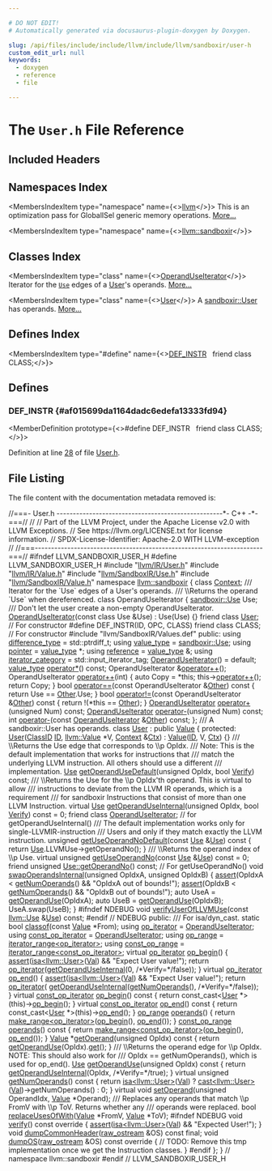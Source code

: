 ```yaml
---

# DO NOT EDIT!
# Automatically generated via docusaurus-plugin-doxygen by Doxygen.

slug: /api/files/include/include/llvm/include/llvm/sandboxir/user-h
custom_edit_url: null
keywords:
  - doxygen
  - reference
  - file

---
```





# The `User.h` File Reference

<DoxygenPage pluginConfig={pluginConfig}>



## Included Headers

<IncludesList>
<IncludesListItem
  filePath="llvm/IR/User.h"
  permalink="/docs/api/files/include/include/llvm/include/llvm/ir/user-h"
  isLocal="true" />
<IncludesListItem
  filePath="llvm/IR/Value.h"
  permalink="/docs/api/files/include/include/llvm/include/llvm/ir/value-h"
  isLocal="true" />
<IncludesListItem
  filePath="llvm/SandboxIR/Use.h"
  permalink="/docs/api/files/include/include/llvm/include/llvm/sandboxir/use-h"
  isLocal="true" />
<IncludesListItem
  filePath="llvm/SandboxIR/Value.h"
  permalink="/docs/api/files/include/include/llvm/include/llvm/sandboxir/value-h"
  isLocal="true" />
<IncludesListItem
  filePath="llvm/SandboxIR/Values.def"
  permalink=""
  isLocal="true" />
</IncludesList>

## Namespaces Index

<MembersIndex>

<MembersIndexItem
  type="namespace"
  name={<><a href="/docs/api/namespaces/llvm">llvm</a></>}>
This is an optimization pass for GlobalISel generic memory operations. <a href="/docs/api/namespaces/llvm/#details">More...</a>
</MembersIndexItem>

<MembersIndexItem
  type="namespace"
  name={<><a href="/docs/api/namespaces/llvm/sandboxir">llvm::sandboxir</a></>}>
</MembersIndexItem>

</MembersIndex>

## Classes Index

<MembersIndex>

<MembersIndexItem
  type="class"
  name={<><a href="/docs/api/classes/llvm/sandboxir/operanduseiterator">OperandUseIterator</a></>}>
Iterator for the <code><a href="/docs/api/classes/llvm/sandboxir/use">Use</a></code> edges of a <a href="/docs/api/classes/llvm/sandboxir/user">User</a>&#39;s operands. <a href="/docs/api/classes/llvm/sandboxir/operanduseiterator/#details">More...</a>
</MembersIndexItem>

<MembersIndexItem
  type="class"
  name={<><a href="/docs/api/classes/llvm/sandboxir/user">User</a></>}>
A <a href="/docs/api/classes/llvm/sandboxir/user">sandboxir::User</a> has operands. <a href="/docs/api/classes/llvm/sandboxir/user/#details">More...</a>
</MembersIndexItem>

</MembersIndex>

## Defines Index

<MembersIndex>

<MembersIndexItem
  type="#define"
  name={<><a href="#af015699da1164dadc6edefa13333fd94">DEF&#95;INSTR</a>&nbsp;&nbsp;&nbsp;friend class CLASS;</>}>
</MembersIndexItem>

</MembersIndex>


<SectionDefinition>

## Defines

### DEF&#95;INSTR {#af015699da1164dadc6edefa13333fd94}

<MemberDefinition
  prototype={<>#define DEF&#95;INSTR&nbsp;&nbsp;&nbsp;friend class CLASS;</>}>

Definition at line <a href="#l00028">28</a> of file <a href="/docs/api/files/include/include/llvm/include/llvm/sandboxir/user-h">User.h</a>.
</MemberDefinition>

</SectionDefinition>

## File Listing

The file content with the documentation metadata removed is:

<ProgramListing>

<Link id="l00001" /><CodeLine lineNumber="1"><Highlight kind="comment">//===- User.h ---------------------------------------------------&#42;- C++ -&#42;-===//</Highlight><Highlight kind="normal"></Highlight></CodeLine>
<Link id="l00002" /><CodeLine lineNumber="2"><Highlight kind="normal"></Highlight><Highlight kind="comment">//</Highlight><Highlight kind="normal"></Highlight></CodeLine>
<Link id="l00003" /><CodeLine lineNumber="3"><Highlight kind="normal"></Highlight><Highlight kind="comment">// Part of the LLVM Project, under the Apache License v2.0 with LLVM Exceptions.</Highlight><Highlight kind="normal"></Highlight></CodeLine>
<Link id="l00004" /><CodeLine lineNumber="4"><Highlight kind="normal"></Highlight><Highlight kind="comment">// See https://llvm.org/LICENSE.txt for license information.</Highlight><Highlight kind="normal"></Highlight></CodeLine>
<Link id="l00005" /><CodeLine lineNumber="5"><Highlight kind="normal"></Highlight><Highlight kind="comment">// SPDX-License-Identifier: Apache-2.0 WITH LLVM-exception</Highlight><Highlight kind="normal"></Highlight></CodeLine>
<Link id="l00006" /><CodeLine lineNumber="6"><Highlight kind="normal"></Highlight><Highlight kind="comment">//</Highlight><Highlight kind="normal"></Highlight></CodeLine>
<Link id="l00007" /><CodeLine lineNumber="7"><Highlight kind="normal"></Highlight><Highlight kind="comment">//===----------------------------------------------------------------------===//</Highlight><Highlight kind="normal"></Highlight></CodeLine>
<Link id="l00008" /><CodeLine lineNumber="8"><Highlight kind="normal"></Highlight></CodeLine>
<Link id="l00009" /><CodeLine lineNumber="9"><Highlight kind="normal"></Highlight><Highlight kind="preprocessor">#ifndef LLVM&#95;SANDBOXIR&#95;USER&#95;H</Highlight><Highlight kind="normal"></Highlight></CodeLine>
<Link id="l00010" /><CodeLine lineNumber="10"><Highlight kind="normal"></Highlight><Highlight kind="preprocessor">#define LLVM&#95;SANDBOXIR&#95;USER&#95;H</Highlight><Highlight kind="normal"></Highlight></CodeLine>
<Link id="l00011" /><CodeLine lineNumber="11"><Highlight kind="normal"></Highlight></CodeLine>
<Link id="l00012" /><CodeLine lineNumber="12"><Highlight kind="normal"></Highlight><Highlight kind="preprocessor">#include &quot;<a href="/docs/api/files/include/include/llvm/include/llvm/ir/user-h">llvm/IR/User.h</a>&quot;</Highlight><Highlight kind="normal"></Highlight></CodeLine>
<Link id="l00013" /><CodeLine lineNumber="13"><Highlight kind="normal"></Highlight><Highlight kind="preprocessor">#include &quot;<a href="/docs/api/files/include/include/llvm/include/llvm/ir/value-h">llvm/IR/Value.h</a>&quot;</Highlight><Highlight kind="normal"></Highlight></CodeLine>
<Link id="l00014" /><CodeLine lineNumber="14"><Highlight kind="normal"></Highlight><Highlight kind="preprocessor">#include &quot;<a href="/docs/api/files/include/include/llvm/include/llvm/sandboxir/use-h">llvm/SandboxIR/Use.h</a>&quot;</Highlight><Highlight kind="normal"></Highlight></CodeLine>
<Link id="l00015" /><CodeLine lineNumber="15"><Highlight kind="normal"></Highlight><Highlight kind="preprocessor">#include &quot;<a href="/docs/api/files/include/include/llvm/include/llvm/sandboxir/value-h">llvm/SandboxIR/Value.h</a>&quot;</Highlight><Highlight kind="normal"></Highlight></CodeLine>
<Link id="l00016" /><CodeLine lineNumber="16"><Highlight kind="normal"></Highlight></CodeLine>
<Link id="l00017" /><CodeLine lineNumber="17"><Highlight kind="normal"></Highlight><Highlight kind="keyword">namespace </Highlight><Highlight kind="normal"><a href="/docs/api/namespaces/llvm/sandboxir">llvm::sandboxir</a> &#123;</Highlight></CodeLine>
<Link id="l00018" /><CodeLine lineNumber="18"><Highlight kind="normal"></Highlight></CodeLine>
<Link id="l00019" /><CodeLine lineNumber="19"><Highlight kind="normal"></Highlight><Highlight kind="keyword">class </Highlight><Highlight kind="normal"><a href="/docs/api/classes/llvm/sandboxir/context">Context</a>;</Highlight></CodeLine>
<Link id="l00020" /><CodeLine lineNumber="20"><Highlight kind="normal"></Highlight><Highlight kind="comment"></Highlight></CodeLine>
<Link id="l00021" /><CodeLine lineNumber="21"><Highlight kind="comment">/// Iterator for the &#96;Use&#96; edges of a User&#39;s operands.</Highlight></CodeLine>
<Link id="l00022" /><CodeLine lineNumber="22"><Highlight kind="comment">/// \\Returns the operand &#96;Use&#96; when dereferenced.</Highlight><Highlight kind="normal"></Highlight></CodeLine>
<Link id="l00023" /><CodeLine lineNumber="23" lineLink="/docs/api/classes/llvm/sandboxir/operanduseiterator"><Highlight kind="normal"></Highlight><Highlight kind="keyword">class </Highlight><Highlight kind="normal">OperandUseIterator &#123;</Highlight></CodeLine>
<Link id="l00024" /><CodeLine lineNumber="24"><Highlight kind="normal">  <a href="/docs/api/classes/llvm/sandboxir/use">sandboxir::Use</a> Use;</Highlight><Highlight kind="comment"></Highlight></CodeLine>
<Link id="l00025" /><CodeLine lineNumber="25"><Highlight kind="comment">  /// Don&#39;t let the user create a non-empty OperandUseIterator.</Highlight><Highlight kind="normal"></Highlight></CodeLine>
<Link id="l00026" /><CodeLine lineNumber="26"><Highlight kind="normal">  <a href="/docs/api/classes/llvm/sandboxir/operanduseiterator/#a099eea2d0ce1dcf671db77ef9fa6ef3c">OperandUseIterator</a>(</Highlight><Highlight kind="keyword">const</Highlight><Highlight kind="normal"> </Highlight><Highlight kind="keyword">class</Highlight><Highlight kind="normal"> Use &amp;Use) : Use(Use) &#123;&#125;</Highlight></CodeLine>
<Link id="l00027" /><CodeLine lineNumber="27" lineLink="/docs/api/classes/llvm/sandboxir/operanduseiterator/#a38c437d9dcaefebe4efaf0edf00c45de"><Highlight kind="normal">  </Highlight><Highlight kind="keyword">friend</Highlight><Highlight kind="normal"> </Highlight><Highlight kind="keyword">class </Highlight><Highlight kind="normal"><a href="/docs/api/classes/llvm/sandboxir/operanduseiterator/#a38c437d9dcaefebe4efaf0edf00c45de">User</a>;                                  </Highlight><Highlight kind="comment">// For constructor</Highlight><Highlight kind="normal"></Highlight></CodeLine>
<Link id="l00028" /><CodeLine lineNumber="28" lineLink="#af015699da1164dadc6edefa13333fd94"><Highlight kind="normal"></Highlight><Highlight kind="preprocessor">#define DEF&#95;INSTR(ID, OPC, CLASS) friend class CLASS; </Highlight><Highlight kind="comment">// For constructor</Highlight><Highlight kind="normal"></Highlight></CodeLine>
<Link id="l00029" /><CodeLine lineNumber="29"><Highlight kind="normal"></Highlight><Highlight kind="preprocessor">#include &quot;llvm/SandboxIR/Values.def&quot;</Highlight><Highlight kind="normal"></Highlight></CodeLine>
<Link id="l00030" /><CodeLine lineNumber="30"><Highlight kind="normal"></Highlight></CodeLine>
<Link id="l00031" /><CodeLine lineNumber="31"><Highlight kind="normal"></Highlight><Highlight kind="keyword">public</Highlight><Highlight kind="normal">:</Highlight></CodeLine>
<Link id="l00032" /><CodeLine lineNumber="32" lineLink="/docs/api/classes/llvm/sandboxir/operanduseiterator/#a14167269caee4228b2ad7e54c3b257fa"><Highlight kind="normal">  </Highlight><Highlight kind="keyword">using </Highlight><Highlight kind="normal"><a href="/docs/api/classes/llvm/sandboxir/operanduseiterator/#a14167269caee4228b2ad7e54c3b257fa">difference&#95;type</a> = std::ptrdiff&#95;t;</Highlight></CodeLine>
<Link id="l00033" /><CodeLine lineNumber="33" lineLink="/docs/api/classes/llvm/sandboxir/operanduseiterator/#adc75b07c16b7ffec379860b5ed6cecad"><Highlight kind="normal">  </Highlight><Highlight kind="keyword">using </Highlight><Highlight kind="normal"><a href="/docs/api/classes/llvm/sandboxir/operanduseiterator/#adc75b07c16b7ffec379860b5ed6cecad">value&#95;type</a> = <a href="/docs/api/classes/llvm/sandboxir/use">sandboxir::Use</a>;</Highlight></CodeLine>
<Link id="l00034" /><CodeLine lineNumber="34" lineLink="/docs/api/classes/llvm/sandboxir/operanduseiterator/#a2f789f88543d207177956743665b948b"><Highlight kind="normal">  </Highlight><Highlight kind="keyword">using </Highlight><Highlight kind="normal"><a href="/docs/api/classes/llvm/sandboxir/operanduseiterator/#a2f789f88543d207177956743665b948b">pointer</a> = <a href="/docs/api/classes/llvm/sandboxir/operanduseiterator/#adc75b07c16b7ffec379860b5ed6cecad">value&#95;type</a> &#42;;</Highlight></CodeLine>
<Link id="l00035" /><CodeLine lineNumber="35" lineLink="/docs/api/classes/llvm/sandboxir/operanduseiterator/#a98780320a8e95b86802e872f6754b22f"><Highlight kind="normal">  </Highlight><Highlight kind="keyword">using </Highlight><Highlight kind="normal"><a href="/docs/api/classes/llvm/sandboxir/operanduseiterator/#a98780320a8e95b86802e872f6754b22f">reference</a> = <a href="/docs/api/classes/llvm/sandboxir/operanduseiterator/#adc75b07c16b7ffec379860b5ed6cecad">value&#95;type</a> &amp;;</Highlight></CodeLine>
<Link id="l00036" /><CodeLine lineNumber="36" lineLink="/docs/api/classes/llvm/sandboxir/operanduseiterator/#a34c39b224787c66a11396fa61cea4bf1"><Highlight kind="normal">  </Highlight><Highlight kind="keyword">using </Highlight><Highlight kind="normal"><a href="/docs/api/classes/llvm/sandboxir/operanduseiterator/#a34c39b224787c66a11396fa61cea4bf1">iterator&#95;category</a> = std::input&#95;iterator&#95;tag;</Highlight></CodeLine>
<Link id="l00037" /><CodeLine lineNumber="37"><Highlight kind="normal"></Highlight></CodeLine>
<Link id="l00038" /><CodeLine lineNumber="38" lineLink="/docs/api/classes/llvm/sandboxir/operanduseiterator/#a099eea2d0ce1dcf671db77ef9fa6ef3c"><Highlight kind="normal">  <a href="/docs/api/classes/llvm/sandboxir/operanduseiterator/#a099eea2d0ce1dcf671db77ef9fa6ef3c">OperandUseIterator</a>() = </Highlight><Highlight kind="keywordflow">default</Highlight><Highlight kind="normal">;</Highlight></CodeLine>
<Link id="l00039" /><CodeLine lineNumber="39"><Highlight kind="normal">  <a href="/docs/api/classes/llvm/sandboxir/operanduseiterator/#adc75b07c16b7ffec379860b5ed6cecad">value&#95;type</a> <a href="/docs/api/classes/llvm/sandboxir/operanduseiterator/#ac31cc9d7dff02755f002f2ca5d891e47">operator&#42;</a>() </Highlight><Highlight kind="keyword">const</Highlight><Highlight kind="normal">;</Highlight></CodeLine>
<Link id="l00040" /><CodeLine lineNumber="40"><Highlight kind="normal">  OperandUseIterator &amp;<a href="/docs/api/classes/llvm/sandboxir/operanduseiterator/#ac7f1005cdf568eb11771fdf61067a462">operator++</a>();</Highlight></CodeLine>
<Link id="l00041" /><CodeLine lineNumber="41" lineLink="/docs/api/classes/llvm/sandboxir/operanduseiterator/#a5133ec8ac9f0151bb7daa4fbc0e0edf3"><Highlight kind="normal">  OperandUseIterator <a href="/docs/api/classes/llvm/sandboxir/operanduseiterator/#a5133ec8ac9f0151bb7daa4fbc0e0edf3">operator++</a>(</Highlight><Highlight kind="keywordtype">int</Highlight><Highlight kind="normal">) &#123;</Highlight></CodeLine>
<Link id="l00042" /><CodeLine lineNumber="42"><Highlight kind="normal">    </Highlight><Highlight kind="keyword">auto</Highlight><Highlight kind="normal"> Copy = &#42;</Highlight><Highlight kind="keyword">this</Highlight><Highlight kind="normal">;</Highlight></CodeLine>
<Link id="l00043" /><CodeLine lineNumber="43"><Highlight kind="normal">    this-&gt;<a href="/docs/api/classes/llvm/sandboxir/operanduseiterator/#ac7f1005cdf568eb11771fdf61067a462">operator++</a>();</Highlight></CodeLine>
<Link id="l00044" /><CodeLine lineNumber="44"><Highlight kind="normal">    </Highlight><Highlight kind="keywordflow">return</Highlight><Highlight kind="normal"> Copy;</Highlight></CodeLine>
<Link id="l00045" /><CodeLine lineNumber="45"><Highlight kind="normal">  &#125;</Highlight></CodeLine>
<Link id="l00046" /><CodeLine lineNumber="46" lineLink="/docs/api/classes/llvm/sandboxir/operanduseiterator/#a9b043aa137586f3a1f8cc153c40eded7"><Highlight kind="normal">  </Highlight><Highlight kind="keywordtype">bool</Highlight><Highlight kind="normal"> <a href="/docs/api/classes/llvm/sandboxir/operanduseiterator/#a9b043aa137586f3a1f8cc153c40eded7">operator==</a>(</Highlight><Highlight kind="keyword">const</Highlight><Highlight kind="normal"> OperandUseIterator &amp;<a href="/docs/api/namespaces/llvm/#a9eb4f5b98b70ee4fab9614ed58282c1fa6311ae17c1ee52b36e68aaf4ad066387">Other</a>)</Highlight><Highlight kind="keyword"> const </Highlight><Highlight kind="normal">&#123;</Highlight></CodeLine>
<Link id="l00047" /><CodeLine lineNumber="47"><Highlight kind="normal">    </Highlight><Highlight kind="keywordflow">return</Highlight><Highlight kind="normal"> Use == <a href="/docs/api/namespaces/llvm/#a9eb4f5b98b70ee4fab9614ed58282c1fa6311ae17c1ee52b36e68aaf4ad066387">Other</a>.Use;</Highlight></CodeLine>
<Link id="l00048" /><CodeLine lineNumber="48"><Highlight kind="normal">  &#125;</Highlight></CodeLine>
<Link id="l00049" /><CodeLine lineNumber="49" lineLink="/docs/api/classes/llvm/sandboxir/operanduseiterator/#a7a4d2651b26654677ef915f0981052f8"><Highlight kind="normal">  </Highlight><Highlight kind="keywordtype">bool</Highlight><Highlight kind="normal"> <a href="/docs/api/classes/llvm/sandboxir/operanduseiterator/#a7a4d2651b26654677ef915f0981052f8">operator!=</a>(</Highlight><Highlight kind="keyword">const</Highlight><Highlight kind="normal"> OperandUseIterator &amp;<a href="/docs/api/namespaces/llvm/#a9eb4f5b98b70ee4fab9614ed58282c1fa6311ae17c1ee52b36e68aaf4ad066387">Other</a>)</Highlight><Highlight kind="keyword"> const </Highlight><Highlight kind="normal">&#123;</Highlight></CodeLine>
<Link id="l00050" /><CodeLine lineNumber="50"><Highlight kind="normal">    </Highlight><Highlight kind="keywordflow">return</Highlight><Highlight kind="normal"> !(&#42;</Highlight><Highlight kind="keyword">this</Highlight><Highlight kind="normal"> == <a href="/docs/api/namespaces/llvm/#a9eb4f5b98b70ee4fab9614ed58282c1fa6311ae17c1ee52b36e68aaf4ad066387">Other</a>);</Highlight></CodeLine>
<Link id="l00051" /><CodeLine lineNumber="51"><Highlight kind="normal">  &#125;</Highlight></CodeLine>
<Link id="l00052" /><CodeLine lineNumber="52"><Highlight kind="normal">  <a href="/docs/api/classes/llvm/sandboxir/operanduseiterator">OperandUseIterator</a> <a href="/docs/api/classes/llvm/sandboxir/operanduseiterator/#ae20a68943264151156296ee8f5a2d25d">operator+</a>(</Highlight><Highlight kind="keywordtype">unsigned</Highlight><Highlight kind="normal"> Num) </Highlight><Highlight kind="keyword">const</Highlight><Highlight kind="normal">;</Highlight></CodeLine>
<Link id="l00053" /><CodeLine lineNumber="53"><Highlight kind="normal">  <a href="/docs/api/classes/llvm/sandboxir/operanduseiterator">OperandUseIterator</a> <a href="/docs/api/classes/llvm/sandboxir/operanduseiterator/#aa46d6a2faaa49dfea1ee6de34cd7b77f">operator-</a>(</Highlight><Highlight kind="keywordtype">unsigned</Highlight><Highlight kind="normal"> Num) </Highlight><Highlight kind="keyword">const</Highlight><Highlight kind="normal">;</Highlight></CodeLine>
<Link id="l00054" /><CodeLine lineNumber="54"><Highlight kind="normal">  </Highlight><Highlight kind="keywordtype">int</Highlight><Highlight kind="normal"> <a href="/docs/api/classes/llvm/sandboxir/operanduseiterator/#aa46d6a2faaa49dfea1ee6de34cd7b77f">operator-</a>(</Highlight><Highlight kind="keyword">const</Highlight><Highlight kind="normal"> <a href="/docs/api/classes/llvm/sandboxir/operanduseiterator">OperandUseIterator</a> &amp;<a href="/docs/api/namespaces/llvm/#a9eb4f5b98b70ee4fab9614ed58282c1fa6311ae17c1ee52b36e68aaf4ad066387">Other</a>) </Highlight><Highlight kind="keyword">const</Highlight><Highlight kind="normal">;</Highlight></CodeLine>
<Link id="l00055" /><CodeLine lineNumber="55"><Highlight kind="normal">&#125;;</Highlight></CodeLine>
<Link id="l00056" /><CodeLine lineNumber="56"><Highlight kind="normal"></Highlight><Highlight kind="comment"></Highlight></CodeLine>
<Link id="l00057" /><CodeLine lineNumber="57"><Highlight kind="comment">/// A sandboxir::User has operands.</Highlight><Highlight kind="normal"></Highlight></CodeLine>
<Link id="l00058" /><CodeLine lineNumber="58" lineLink="/docs/api/classes/llvm/sandboxir/user"><Highlight kind="normal"></Highlight><Highlight kind="keyword">class </Highlight><Highlight kind="normal"><a href="/docs/api/classes/llvm/sandboxir/user/#aed798e20a38c7c32351becc11f61f755">User</a> : </Highlight><Highlight kind="keyword">public</Highlight><Highlight kind="normal"> <a href="/docs/api/classes/llvm/sandboxir/value/#a73b563c1c2654e2f9b3756f38e276284">Value</a> &#123;</Highlight></CodeLine>
<Link id="l00059" /><CodeLine lineNumber="59"><Highlight kind="normal"></Highlight><Highlight kind="keyword">protected</Highlight><Highlight kind="normal">:</Highlight></CodeLine>
<Link id="l00060" /><CodeLine lineNumber="60" lineLink="/docs/api/classes/llvm/sandboxir/user/#aed798e20a38c7c32351becc11f61f755"><Highlight kind="normal">  <a href="/docs/api/classes/llvm/sandboxir/user/#aed798e20a38c7c32351becc11f61f755">User</a>(<a href="/docs/api/classes/llvm/sandboxir/value/#afa2029c46b6caf94a7d05ceb0dbcefe9">ClassID</a> <a href="/docs/api/namespaces/llvm/callingconv/#abdf8cf606905c10634e831390981b0ed">ID</a>, <a href="/docs/api/classes/llvm/value">llvm::Value</a> &#42;V, <a href="/docs/api/classes/llvm/sandboxir/value/#ac26c806e60ca4a0547680edb68f6e39b">Context</a> &amp;<a href="/docs/api/classes/llvm/sandboxir/value/#a4705ee51ec0da1ba978f2353d2c47f27">Ctx</a>) : <a href="/docs/api/classes/llvm/sandboxir/value/#a73b563c1c2654e2f9b3756f38e276284">Value</a>(<a href="/docs/api/namespaces/llvm/callingconv/#abdf8cf606905c10634e831390981b0ed">ID</a>, V, <a href="/docs/api/classes/llvm/sandboxir/value/#a4705ee51ec0da1ba978f2353d2c47f27">Ctx</a>) &#123;&#125;</Highlight></CodeLine>
<Link id="l00061" /><CodeLine lineNumber="61"><Highlight kind="normal"></Highlight><Highlight kind="comment"></Highlight></CodeLine>
<Link id="l00062" /><CodeLine lineNumber="62"><Highlight kind="comment">  /// \\Returns the Use edge that corresponds to \\p OpIdx.</Highlight></CodeLine>
<Link id="l00063" /><CodeLine lineNumber="63"><Highlight kind="comment">  /// Note: This is the default implementation that works for instructions that</Highlight></CodeLine>
<Link id="l00064" /><CodeLine lineNumber="64"><Highlight kind="comment">  /// match the underlying LLVM instruction. All others should use a different</Highlight></CodeLine>
<Link id="l00065" /><CodeLine lineNumber="65"><Highlight kind="comment">  /// implementation.</Highlight><Highlight kind="normal"></Highlight></CodeLine>
<Link id="l00066" /><CodeLine lineNumber="66"><Highlight kind="normal">  <a href="/docs/api/classes/llvm/sandboxir/use">Use</a> <a href="/docs/api/classes/llvm/sandboxir/user/#a8014de6610ee432b675e3819e011acb2">getOperandUseDefault</a>(</Highlight><Highlight kind="keywordtype">unsigned</Highlight><Highlight kind="normal"> OpIdx, </Highlight><Highlight kind="keywordtype">bool</Highlight><Highlight kind="normal"> <a href="/docs/api/files/lib/lib/target/lib/target/powerpc/ppcctrloopsverify-cpp/#a345bd69760b9ee32b3f49d4fc04120fb">Verify</a>) </Highlight><Highlight kind="keyword">const</Highlight><Highlight kind="normal">;</Highlight><Highlight kind="comment"></Highlight></CodeLine>
<Link id="l00067" /><CodeLine lineNumber="67"><Highlight kind="comment">  /// \\Returns the Use for the \\p OpIdx&#39;th operand. This is virtual to allow</Highlight></CodeLine>
<Link id="l00068" /><CodeLine lineNumber="68"><Highlight kind="comment">  /// instructions to deviate from the LLVM IR operands, which is a requirement</Highlight></CodeLine>
<Link id="l00069" /><CodeLine lineNumber="69"><Highlight kind="comment">  /// for sandboxir Instructions that consist of more than one LLVM Instruction.</Highlight><Highlight kind="normal"></Highlight></CodeLine>
<Link id="l00070" /><CodeLine lineNumber="70" lineLink="/docs/api/classes/llvm/sandboxir/user/#aa469c4f23b78900ac9135b3417819f31"><Highlight kind="normal">  </Highlight><Highlight kind="keyword">virtual</Highlight><Highlight kind="normal"> <a href="/docs/api/classes/llvm/sandboxir/value/#a7b479862be57f4448b155a225b5972ac">Use</a> <a href="/docs/api/classes/llvm/sandboxir/user/#aa469c4f23b78900ac9135b3417819f31">getOperandUseInternal</a>(</Highlight><Highlight kind="keywordtype">unsigned</Highlight><Highlight kind="normal"> OpIdx, </Highlight><Highlight kind="keywordtype">bool</Highlight><Highlight kind="normal"> <a href="/docs/api/files/lib/lib/target/lib/target/powerpc/ppcctrloopsverify-cpp/#a345bd69760b9ee32b3f49d4fc04120fb">Verify</a>) </Highlight><Highlight kind="keyword">const</Highlight><Highlight kind="normal"> = 0;</Highlight></CodeLine>
<Link id="l00071" /><CodeLine lineNumber="71" lineLink="/docs/api/classes/llvm/sandboxir/user/#a1a834efd0135e81675280d5ba828d263"><Highlight kind="normal">  </Highlight><Highlight kind="keyword">friend</Highlight><Highlight kind="normal"> </Highlight><Highlight kind="keyword">class </Highlight><Highlight kind="normal"><a href="/docs/api/classes/llvm/sandboxir/user/#a1a834efd0135e81675280d5ba828d263">OperandUseIterator</a>; </Highlight><Highlight kind="comment">// for getOperandUseInternal()</Highlight><Highlight kind="normal"></Highlight></CodeLine>
<Link id="l00072" /><CodeLine lineNumber="72"><Highlight kind="normal"></Highlight><Highlight kind="comment"></Highlight></CodeLine>
<Link id="l00073" /><CodeLine lineNumber="73"><Highlight kind="comment">  /// The default implementation works only for single-LLVMIR-instruction</Highlight></CodeLine>
<Link id="l00074" /><CodeLine lineNumber="74"><Highlight kind="comment">  /// Users and only if they match exactly the LLVM instruction.</Highlight><Highlight kind="normal"></Highlight></CodeLine>
<Link id="l00075" /><CodeLine lineNumber="75" lineLink="/docs/api/classes/llvm/sandboxir/user/#a2a0e1f0647903c551dc3ea6333ab6fc3"><Highlight kind="normal">  </Highlight><Highlight kind="keywordtype">unsigned</Highlight><Highlight kind="normal"> <a href="/docs/api/classes/llvm/sandboxir/user/#a2a0e1f0647903c551dc3ea6333ab6fc3">getUseOperandNoDefault</a>(</Highlight><Highlight kind="keyword">const</Highlight><Highlight kind="normal"> <a href="/docs/api/classes/llvm/sandboxir/value/#a7b479862be57f4448b155a225b5972ac">Use</a> &amp;<a href="/docs/api/classes/llvm/sandboxir/value/#a7b479862be57f4448b155a225b5972ac">Use</a>)</Highlight><Highlight kind="keyword"> const </Highlight><Highlight kind="normal">&#123;</Highlight></CodeLine>
<Link id="l00076" /><CodeLine lineNumber="76"><Highlight kind="normal">    </Highlight><Highlight kind="keywordflow">return</Highlight><Highlight kind="normal"> <a href="/docs/api/classes/llvm/sandboxir/value/#a7b479862be57f4448b155a225b5972ac">Use</a>.LLVMUse-&gt;getOperandNo();</Highlight></CodeLine>
<Link id="l00077" /><CodeLine lineNumber="77"><Highlight kind="normal">  &#125;</Highlight><Highlight kind="comment"></Highlight></CodeLine>
<Link id="l00078" /><CodeLine lineNumber="78"><Highlight kind="comment">  /// \\Returns the operand index of \\p Use.</Highlight><Highlight kind="normal"></Highlight></CodeLine>
<Link id="l00079" /><CodeLine lineNumber="79" lineLink="/docs/api/classes/llvm/sandboxir/user/#a1edb73baa990149e09d9405f596163a3"><Highlight kind="normal">  </Highlight><Highlight kind="keyword">virtual</Highlight><Highlight kind="normal"> </Highlight><Highlight kind="keywordtype">unsigned</Highlight><Highlight kind="normal"> <a href="/docs/api/classes/llvm/sandboxir/user/#a1edb73baa990149e09d9405f596163a3">getUseOperandNo</a>(</Highlight><Highlight kind="keyword">const</Highlight><Highlight kind="normal"> <a href="/docs/api/classes/llvm/sandboxir/value/#a7b479862be57f4448b155a225b5972ac">Use</a> &amp;<a href="/docs/api/classes/llvm/sandboxir/value/#a7b479862be57f4448b155a225b5972ac">Use</a>) </Highlight><Highlight kind="keyword">const</Highlight><Highlight kind="normal"> = 0;</Highlight></CodeLine>
<Link id="l00080" /><CodeLine lineNumber="80" lineLink="/docs/api/classes/llvm/sandboxir/user/#a64f0b50a2c1ec72bf69dbde8bd85f0c5"><Highlight kind="normal">  </Highlight><Highlight kind="keyword">friend</Highlight><Highlight kind="normal"> </Highlight><Highlight kind="keywordtype">unsigned</Highlight><Highlight kind="normal"> <a href="/docs/api/classes/llvm/sandboxir/use/#a401e8254715a72e9efab9ec8ae745e19">Use::getOperandNo</a>() </Highlight><Highlight kind="keyword">const</Highlight><Highlight kind="normal">; </Highlight><Highlight kind="comment">// For getUseOperandNo()</Highlight><Highlight kind="normal"></Highlight></CodeLine>
<Link id="l00081" /><CodeLine lineNumber="81"><Highlight kind="normal"></Highlight></CodeLine>
<Link id="l00082" /><CodeLine lineNumber="82" lineLink="/docs/api/classes/llvm/sandboxir/user/#ab02ef62e9b637f2ccdc108a83ad983fc"><Highlight kind="normal">  </Highlight><Highlight kind="keywordtype">void</Highlight><Highlight kind="normal"> <a href="/docs/api/classes/llvm/sandboxir/user/#ab02ef62e9b637f2ccdc108a83ad983fc">swapOperandsInternal</a>(</Highlight><Highlight kind="keywordtype">unsigned</Highlight><Highlight kind="normal"> OpIdxA, </Highlight><Highlight kind="keywordtype">unsigned</Highlight><Highlight kind="normal"> OpIdxB) &#123;</Highlight></CodeLine>
<Link id="l00083" /><CodeLine lineNumber="83"><Highlight kind="normal">    <a href="/docs/api/files/lib/lib/target/lib/target/amdgpu/silowercontrolflow-cpp/#a4868c5d81c5ccc98c47aeab6244346a0">assert</a>(OpIdxA &lt; <a href="/docs/api/classes/llvm/sandboxir/user/#ac600a3ffce54e05ca28e586af7a04831">getNumOperands</a>() &amp;&amp; </Highlight><Highlight kind="stringliteral">&quot;OpIdxA out of bounds!&quot;</Highlight><Highlight kind="normal">);</Highlight></CodeLine>
<Link id="l00084" /><CodeLine lineNumber="84"><Highlight kind="normal">    <a href="/docs/api/files/lib/lib/target/lib/target/amdgpu/silowercontrolflow-cpp/#a4868c5d81c5ccc98c47aeab6244346a0">assert</a>(OpIdxB &lt; <a href="/docs/api/classes/llvm/sandboxir/user/#ac600a3ffce54e05ca28e586af7a04831">getNumOperands</a>() &amp;&amp; </Highlight><Highlight kind="stringliteral">&quot;OpIdxB out of bounds!&quot;</Highlight><Highlight kind="normal">);</Highlight></CodeLine>
<Link id="l00085" /><CodeLine lineNumber="85"><Highlight kind="normal">    </Highlight><Highlight kind="keyword">auto</Highlight><Highlight kind="normal"> UseA = <a href="/docs/api/classes/llvm/sandboxir/user/#acb9166dd8e540f8c9e6efad7e9cccba0">getOperandUse</a>(OpIdxA);</Highlight></CodeLine>
<Link id="l00086" /><CodeLine lineNumber="86"><Highlight kind="normal">    </Highlight><Highlight kind="keyword">auto</Highlight><Highlight kind="normal"> UseB = <a href="/docs/api/classes/llvm/sandboxir/user/#acb9166dd8e540f8c9e6efad7e9cccba0">getOperandUse</a>(OpIdxB);</Highlight></CodeLine>
<Link id="l00087" /><CodeLine lineNumber="87"><Highlight kind="normal">    UseA.swap(UseB);</Highlight></CodeLine>
<Link id="l00088" /><CodeLine lineNumber="88"><Highlight kind="normal">  &#125;</Highlight></CodeLine>
<Link id="l00089" /><CodeLine lineNumber="89"><Highlight kind="normal"></Highlight></CodeLine>
<Link id="l00090" /><CodeLine lineNumber="90"><Highlight kind="normal"></Highlight><Highlight kind="preprocessor">#ifndef NDEBUG</Highlight><Highlight kind="normal"></Highlight></CodeLine>
<Link id="l00091" /><CodeLine lineNumber="91"><Highlight kind="normal">  </Highlight><Highlight kind="keywordtype">void</Highlight><Highlight kind="normal"> <a href="/docs/api/classes/llvm/sandboxir/user/#a29a530f0bf7efe84cbba172fac79970d">verifyUserOfLLVMUse</a>(</Highlight><Highlight kind="keyword">const</Highlight><Highlight kind="normal"> <a href="/docs/api/classes/llvm/use">llvm::Use</a> &amp;<a href="/docs/api/classes/llvm/sandboxir/use">Use</a>) </Highlight><Highlight kind="keyword">const</Highlight><Highlight kind="normal">;</Highlight></CodeLine>
<Link id="l00092" /><CodeLine lineNumber="92"><Highlight kind="normal"></Highlight><Highlight kind="preprocessor">#endif </Highlight><Highlight kind="comment">// NDEBUG</Highlight><Highlight kind="normal"></Highlight></CodeLine>
<Link id="l00093" /><CodeLine lineNumber="93"><Highlight kind="normal"></Highlight></CodeLine>
<Link id="l00094" /><CodeLine lineNumber="94"><Highlight kind="normal"></Highlight><Highlight kind="keyword">public</Highlight><Highlight kind="normal">:</Highlight><Highlight kind="comment"></Highlight></CodeLine>
<Link id="l00095" /><CodeLine lineNumber="95"><Highlight kind="comment">  /// For isa/dyn&#95;cast.</Highlight><Highlight kind="normal"></Highlight></CodeLine>
<Link id="l00096" /><CodeLine lineNumber="96"><Highlight kind="normal">  </Highlight><Highlight kind="keyword">static</Highlight><Highlight kind="normal"> </Highlight><Highlight kind="keywordtype">bool</Highlight><Highlight kind="normal"> <a href="/docs/api/classes/llvm/sandboxir/user/#a980a2cfe3503510dad80d58a1bf46367">classof</a>(</Highlight><Highlight kind="keyword">const</Highlight><Highlight kind="normal"> <a href="/docs/api/classes/llvm/sandboxir/value">Value</a> &#42;From);</Highlight></CodeLine>
<Link id="l00097" /><CodeLine lineNumber="97" lineLink="/docs/api/classes/llvm/sandboxir/user/#a899e62d7db86984354bbdaa96067f91e"><Highlight kind="normal">  </Highlight><Highlight kind="keyword">using </Highlight><Highlight kind="normal"><a href="/docs/api/classes/llvm/sandboxir/user/#a899e62d7db86984354bbdaa96067f91e">op&#95;iterator</a> = <a href="/docs/api/classes/llvm/sandboxir/user/#a1a834efd0135e81675280d5ba828d263">OperandUseIterator</a>;</Highlight></CodeLine>
<Link id="l00098" /><CodeLine lineNumber="98" lineLink="/docs/api/classes/llvm/sandboxir/user/#a3fb7da57c57a24be71816721887dc455"><Highlight kind="normal">  </Highlight><Highlight kind="keyword">using </Highlight><Highlight kind="normal"><a href="/docs/api/classes/llvm/sandboxir/user/#a3fb7da57c57a24be71816721887dc455">const&#95;op&#95;iterator</a> = <a href="/docs/api/classes/llvm/sandboxir/user/#a1a834efd0135e81675280d5ba828d263">OperandUseIterator</a>;</Highlight></CodeLine>
<Link id="l00099" /><CodeLine lineNumber="99" lineLink="/docs/api/classes/llvm/sandboxir/user/#aea441faf71d458b974c3add03e0fd179"><Highlight kind="normal">  </Highlight><Highlight kind="keyword">using </Highlight><Highlight kind="normal"><a href="/docs/api/classes/llvm/sandboxir/user/#aea441faf71d458b974c3add03e0fd179">op&#95;range</a> = <a href="/docs/api/classes/llvm/iterator-range">iterator&#95;range&lt;op&#95;iterator&gt;</a>;</Highlight></CodeLine>
<Link id="l00100" /><CodeLine lineNumber="100" lineLink="/docs/api/classes/llvm/sandboxir/user/#acc18fd33516ae7ad56c8f337fc90cc0d"><Highlight kind="normal">  </Highlight><Highlight kind="keyword">using </Highlight><Highlight kind="normal"><a href="/docs/api/classes/llvm/sandboxir/user/#acc18fd33516ae7ad56c8f337fc90cc0d">const&#95;op&#95;range</a> = <a href="/docs/api/classes/llvm/iterator-range">iterator&#95;range&lt;const&#95;op&#95;iterator&gt;</a>;</Highlight></CodeLine>
<Link id="l00101" /><CodeLine lineNumber="101"><Highlight kind="normal"></Highlight></CodeLine>
<Link id="l00102" /><CodeLine lineNumber="102" lineLink="/docs/api/classes/llvm/sandboxir/user/#a00acedbe40caf585acae6bf934765a72"><Highlight kind="normal">  </Highlight><Highlight kind="keyword">virtual</Highlight><Highlight kind="normal"> <a href="/docs/api/classes/llvm/sandboxir/user/#a899e62d7db86984354bbdaa96067f91e">op&#95;iterator</a> <a href="/docs/api/classes/llvm/sandboxir/user/#a00acedbe40caf585acae6bf934765a72">op&#95;begin</a>() &#123;</Highlight></CodeLine>
<Link id="l00103" /><CodeLine lineNumber="103"><Highlight kind="normal">    <a href="/docs/api/files/lib/lib/target/lib/target/amdgpu/silowercontrolflow-cpp/#a4868c5d81c5ccc98c47aeab6244346a0">assert</a>(<a href="/docs/api/namespaces/llvm/#a92ca992e52dddc420f4b069cae06dfbe">isa&lt;llvm::User&gt;</a>(<a href="/docs/api/classes/llvm/sandboxir/value/#a0c4530f3c64d8c2eafac20fb87105d8a">Val</a>) &amp;&amp; </Highlight><Highlight kind="stringliteral">&quot;Expect User value!&quot;</Highlight><Highlight kind="normal">);</Highlight></CodeLine>
<Link id="l00104" /><CodeLine lineNumber="104"><Highlight kind="normal">    </Highlight><Highlight kind="keywordflow">return</Highlight><Highlight kind="normal"> <a href="/docs/api/classes/llvm/sandboxir/user/#a899e62d7db86984354bbdaa96067f91e">op&#95;iterator</a>(<a href="/docs/api/classes/llvm/sandboxir/user/#aa469c4f23b78900ac9135b3417819f31">getOperandUseInternal</a>(0, </Highlight><Highlight kind="comment">/&#42;Verify=&#42;/</Highlight><Highlight kind="keyword">false</Highlight><Highlight kind="normal">));</Highlight></CodeLine>
<Link id="l00105" /><CodeLine lineNumber="105"><Highlight kind="normal">  &#125;</Highlight></CodeLine>
<Link id="l00106" /><CodeLine lineNumber="106" lineLink="/docs/api/classes/llvm/sandboxir/user/#add1b0b449637bb3ff8c08cd4287d5395"><Highlight kind="normal">  </Highlight><Highlight kind="keyword">virtual</Highlight><Highlight kind="normal"> <a href="/docs/api/classes/llvm/sandboxir/user/#a899e62d7db86984354bbdaa96067f91e">op&#95;iterator</a> <a href="/docs/api/classes/llvm/sandboxir/user/#add1b0b449637bb3ff8c08cd4287d5395">op&#95;end</a>() &#123;</Highlight></CodeLine>
<Link id="l00107" /><CodeLine lineNumber="107"><Highlight kind="normal">    <a href="/docs/api/files/lib/lib/target/lib/target/amdgpu/silowercontrolflow-cpp/#a4868c5d81c5ccc98c47aeab6244346a0">assert</a>(<a href="/docs/api/namespaces/llvm/#a92ca992e52dddc420f4b069cae06dfbe">isa&lt;llvm::User&gt;</a>(<a href="/docs/api/classes/llvm/sandboxir/value/#a0c4530f3c64d8c2eafac20fb87105d8a">Val</a>) &amp;&amp; </Highlight><Highlight kind="stringliteral">&quot;Expect User value!&quot;</Highlight><Highlight kind="normal">);</Highlight></CodeLine>
<Link id="l00108" /><CodeLine lineNumber="108"><Highlight kind="normal">    </Highlight><Highlight kind="keywordflow">return</Highlight><Highlight kind="normal"> <a href="/docs/api/classes/llvm/sandboxir/user/#a899e62d7db86984354bbdaa96067f91e">op&#95;iterator</a>(</Highlight></CodeLine>
<Link id="l00109" /><CodeLine lineNumber="109"><Highlight kind="normal">        <a href="/docs/api/classes/llvm/sandboxir/user/#aa469c4f23b78900ac9135b3417819f31">getOperandUseInternal</a>(<a href="/docs/api/classes/llvm/sandboxir/user/#ac600a3ffce54e05ca28e586af7a04831">getNumOperands</a>(), </Highlight><Highlight kind="comment">/&#42;Verify=&#42;/</Highlight><Highlight kind="keyword">false</Highlight><Highlight kind="normal">));</Highlight></CodeLine>
<Link id="l00110" /><CodeLine lineNumber="110"><Highlight kind="normal">  &#125;</Highlight></CodeLine>
<Link id="l00111" /><CodeLine lineNumber="111" lineLink="/docs/api/classes/llvm/sandboxir/user/#ac93570e69f7d66e536562edccfcfa8ed"><Highlight kind="normal">  </Highlight><Highlight kind="keyword">virtual</Highlight><Highlight kind="normal"> <a href="/docs/api/classes/llvm/sandboxir/user/#a3fb7da57c57a24be71816721887dc455">const&#95;op&#95;iterator</a> <a href="/docs/api/classes/llvm/sandboxir/user/#ac93570e69f7d66e536562edccfcfa8ed">op&#95;begin</a>()</Highlight><Highlight kind="keyword"> const </Highlight><Highlight kind="normal">&#123;</Highlight></CodeLine>
<Link id="l00112" /><CodeLine lineNumber="112"><Highlight kind="normal">    </Highlight><Highlight kind="keywordflow">return</Highlight><Highlight kind="normal"> </Highlight><Highlight kind="keyword">const&#95;cast&lt;</Highlight><Highlight kind="normal"><a href="/docs/api/classes/llvm/sandboxir/user/#aed798e20a38c7c32351becc11f61f755">User</a> &#42;</Highlight><Highlight kind="keyword">&gt;</Highlight><Highlight kind="normal">(</Highlight><Highlight kind="keyword">this</Highlight><Highlight kind="normal">)-&gt;<a href="/docs/api/classes/llvm/sandboxir/user/#a00acedbe40caf585acae6bf934765a72">op&#95;begin</a>();</Highlight></CodeLine>
<Link id="l00113" /><CodeLine lineNumber="113"><Highlight kind="normal">  &#125;</Highlight></CodeLine>
<Link id="l00114" /><CodeLine lineNumber="114" lineLink="/docs/api/classes/llvm/sandboxir/user/#a2c4d629ecf1980b70211cb29a8be430a"><Highlight kind="normal">  </Highlight><Highlight kind="keyword">virtual</Highlight><Highlight kind="normal"> <a href="/docs/api/classes/llvm/sandboxir/user/#a3fb7da57c57a24be71816721887dc455">const&#95;op&#95;iterator</a> <a href="/docs/api/classes/llvm/sandboxir/user/#a2c4d629ecf1980b70211cb29a8be430a">op&#95;end</a>()</Highlight><Highlight kind="keyword"> const </Highlight><Highlight kind="normal">&#123;</Highlight></CodeLine>
<Link id="l00115" /><CodeLine lineNumber="115"><Highlight kind="normal">    </Highlight><Highlight kind="keywordflow">return</Highlight><Highlight kind="normal"> </Highlight><Highlight kind="keyword">const&#95;cast&lt;</Highlight><Highlight kind="normal"><a href="/docs/api/classes/llvm/sandboxir/user/#aed798e20a38c7c32351becc11f61f755">User</a> &#42;</Highlight><Highlight kind="keyword">&gt;</Highlight><Highlight kind="normal">(</Highlight><Highlight kind="keyword">this</Highlight><Highlight kind="normal">)-&gt;<a href="/docs/api/classes/llvm/sandboxir/user/#add1b0b449637bb3ff8c08cd4287d5395">op&#95;end</a>();</Highlight></CodeLine>
<Link id="l00116" /><CodeLine lineNumber="116"><Highlight kind="normal">  &#125;</Highlight></CodeLine>
<Link id="l00117" /><CodeLine lineNumber="117"><Highlight kind="normal"></Highlight></CodeLine>
<Link id="l00118" /><CodeLine lineNumber="118" lineLink="/docs/api/classes/llvm/sandboxir/user/#a5cce4d02fda40af0a08b56b03f2b1ce2"><Highlight kind="normal">  <a href="/docs/api/classes/llvm/sandboxir/user/#aea441faf71d458b974c3add03e0fd179">op&#95;range</a> <a href="/docs/api/classes/llvm/sandboxir/user/#a5cce4d02fda40af0a08b56b03f2b1ce2">operands</a>() &#123; </Highlight><Highlight kind="keywordflow">return</Highlight><Highlight kind="normal"> <a href="/docs/api/namespaces/llvm/#a341215803e83773a3e97860dc291f121">make&#95;range&lt;op&#95;iterator&gt;</a>(<a href="/docs/api/classes/llvm/sandboxir/user/#a00acedbe40caf585acae6bf934765a72">op&#95;begin</a>(), <a href="/docs/api/classes/llvm/sandboxir/user/#add1b0b449637bb3ff8c08cd4287d5395">op&#95;end</a>()); &#125;</Highlight></CodeLine>
<Link id="l00119" /><CodeLine lineNumber="119" lineLink="/docs/api/classes/llvm/sandboxir/user/#a92e9d08dd6bf19d1cc7add6dc9d90d4c"><Highlight kind="normal">  <a href="/docs/api/classes/llvm/sandboxir/user/#acc18fd33516ae7ad56c8f337fc90cc0d">const&#95;op&#95;range</a> <a href="/docs/api/classes/llvm/sandboxir/user/#a92e9d08dd6bf19d1cc7add6dc9d90d4c">operands</a>()</Highlight><Highlight kind="keyword"> const </Highlight><Highlight kind="normal">&#123;</Highlight></CodeLine>
<Link id="l00120" /><CodeLine lineNumber="120"><Highlight kind="normal">    </Highlight><Highlight kind="keywordflow">return</Highlight><Highlight kind="normal"> <a href="/docs/api/namespaces/llvm/#a341215803e83773a3e97860dc291f121">make&#95;range&lt;const&#95;op&#95;iterator&gt;</a>(<a href="/docs/api/classes/llvm/sandboxir/user/#a00acedbe40caf585acae6bf934765a72">op&#95;begin</a>(), <a href="/docs/api/classes/llvm/sandboxir/user/#add1b0b449637bb3ff8c08cd4287d5395">op&#95;end</a>());</Highlight></CodeLine>
<Link id="l00121" /><CodeLine lineNumber="121"><Highlight kind="normal">  &#125;</Highlight></CodeLine>
<Link id="l00122" /><CodeLine lineNumber="122" lineLink="/docs/api/classes/llvm/sandboxir/user/#a1d0f6b7220d01d4fe9ecefd3c296a02d"><Highlight kind="normal">  <a href="/docs/api/classes/llvm/sandboxir/value/#a73b563c1c2654e2f9b3756f38e276284">Value</a> &#42;<a href="/docs/api/classes/llvm/sandboxir/user/#a1d0f6b7220d01d4fe9ecefd3c296a02d">getOperand</a>(</Highlight><Highlight kind="keywordtype">unsigned</Highlight><Highlight kind="normal"> OpIdx)</Highlight><Highlight kind="keyword"> const </Highlight><Highlight kind="normal">&#123; </Highlight><Highlight kind="keywordflow">return</Highlight><Highlight kind="normal"> <a href="/docs/api/classes/llvm/sandboxir/user/#acb9166dd8e540f8c9e6efad7e9cccba0">getOperandUse</a>(OpIdx).<a href="/docs/api/classes/llvm/sandboxir/use/#ae8e7baeb75c96786957fe74a468ee8c7">get</a>(); &#125;</Highlight><Highlight kind="comment"></Highlight></CodeLine>
<Link id="l00123" /><CodeLine lineNumber="123"><Highlight kind="comment">  /// \\Returns the operand edge for \\p OpIdx. NOTE: This should also work for</Highlight></CodeLine>
<Link id="l00124" /><CodeLine lineNumber="124"><Highlight kind="comment">  /// OpIdx == getNumOperands(), which is used for op&#95;end().</Highlight><Highlight kind="normal"></Highlight></CodeLine>
<Link id="l00125" /><CodeLine lineNumber="125" lineLink="/docs/api/classes/llvm/sandboxir/user/#acb9166dd8e540f8c9e6efad7e9cccba0"><Highlight kind="normal">  <a href="/docs/api/classes/llvm/sandboxir/value/#a7b479862be57f4448b155a225b5972ac">Use</a> <a href="/docs/api/classes/llvm/sandboxir/user/#acb9166dd8e540f8c9e6efad7e9cccba0">getOperandUse</a>(</Highlight><Highlight kind="keywordtype">unsigned</Highlight><Highlight kind="normal"> OpIdx)</Highlight><Highlight kind="keyword"> const </Highlight><Highlight kind="normal">&#123;</Highlight></CodeLine>
<Link id="l00126" /><CodeLine lineNumber="126"><Highlight kind="normal">    </Highlight><Highlight kind="keywordflow">return</Highlight><Highlight kind="normal"> <a href="/docs/api/classes/llvm/sandboxir/user/#aa469c4f23b78900ac9135b3417819f31">getOperandUseInternal</a>(OpIdx, </Highlight><Highlight kind="comment">/&#42;Verify=&#42;/</Highlight><Highlight kind="keyword">true</Highlight><Highlight kind="normal">);</Highlight></CodeLine>
<Link id="l00127" /><CodeLine lineNumber="127"><Highlight kind="normal">  &#125;</Highlight></CodeLine>
<Link id="l00128" /><CodeLine lineNumber="128" lineLink="/docs/api/classes/llvm/sandboxir/user/#ac600a3ffce54e05ca28e586af7a04831"><Highlight kind="normal">  </Highlight><Highlight kind="keyword">virtual</Highlight><Highlight kind="normal"> </Highlight><Highlight kind="keywordtype">unsigned</Highlight><Highlight kind="normal"> <a href="/docs/api/classes/llvm/sandboxir/user/#ac600a3ffce54e05ca28e586af7a04831">getNumOperands</a>()</Highlight><Highlight kind="keyword"> const </Highlight><Highlight kind="normal">&#123;</Highlight></CodeLine>
<Link id="l00129" /><CodeLine lineNumber="129"><Highlight kind="normal">    </Highlight><Highlight kind="keywordflow">return</Highlight><Highlight kind="normal"> <a href="/docs/api/namespaces/llvm/#a92ca992e52dddc420f4b069cae06dfbe">isa&lt;llvm::User&gt;</a>(<a href="/docs/api/classes/llvm/sandboxir/value/#a0c4530f3c64d8c2eafac20fb87105d8a">Val</a>) ? <a href="/docs/api/namespaces/llvm/#ac4fc845f5ed92de63cd4474f128f5fc5">cast&lt;llvm::User&gt;</a>(<a href="/docs/api/classes/llvm/sandboxir/value/#a0c4530f3c64d8c2eafac20fb87105d8a">Val</a>)-&gt;getNumOperands() : 0;</Highlight></CodeLine>
<Link id="l00130" /><CodeLine lineNumber="130"><Highlight kind="normal">  &#125;</Highlight></CodeLine>
<Link id="l00131" /><CodeLine lineNumber="131"><Highlight kind="normal"></Highlight></CodeLine>
<Link id="l00132" /><CodeLine lineNumber="132"><Highlight kind="normal">  </Highlight><Highlight kind="keyword">virtual</Highlight><Highlight kind="normal"> </Highlight><Highlight kind="keywordtype">void</Highlight><Highlight kind="normal"> <a href="/docs/api/classes/llvm/sandboxir/user/#a54abb07f9d20e6d5344ce647621f85a8">setOperand</a>(</Highlight><Highlight kind="keywordtype">unsigned</Highlight><Highlight kind="normal"> OperandIdx, <a href="/docs/api/classes/llvm/sandboxir/value">Value</a> &#42;Operand);</Highlight><Highlight kind="comment"></Highlight></CodeLine>
<Link id="l00133" /><CodeLine lineNumber="133"><Highlight kind="comment">  /// Replaces any operands that match \\p FromV with \\p ToV. Returns whether any</Highlight></CodeLine>
<Link id="l00134" /><CodeLine lineNumber="134"><Highlight kind="comment">  /// operands were replaced.</Highlight><Highlight kind="normal"></Highlight></CodeLine>
<Link id="l00135" /><CodeLine lineNumber="135"><Highlight kind="normal">  </Highlight><Highlight kind="keywordtype">bool</Highlight><Highlight kind="normal"> <a href="/docs/api/classes/llvm/sandboxir/user/#a7a710a597d6f0560bb7e05ea54512520">replaceUsesOfWith</a>(<a href="/docs/api/classes/llvm/sandboxir/value">Value</a> &#42;FromV, <a href="/docs/api/classes/llvm/sandboxir/value">Value</a> &#42;ToV);</Highlight></CodeLine>
<Link id="l00136" /><CodeLine lineNumber="136"><Highlight kind="normal"></Highlight></CodeLine>
<Link id="l00137" /><CodeLine lineNumber="137"><Highlight kind="normal"></Highlight><Highlight kind="preprocessor">#ifndef NDEBUG</Highlight><Highlight kind="normal"></Highlight></CodeLine>
<Link id="l00138" /><CodeLine lineNumber="138" lineLink="/docs/api/classes/llvm/sandboxir/user/#a67250c676fe2b5ab6619b31d80b5dd5c"><Highlight kind="normal">  </Highlight><Highlight kind="keywordtype">void</Highlight><Highlight kind="normal"> <a href="/docs/api/classes/llvm/sandboxir/user/#a67250c676fe2b5ab6619b31d80b5dd5c">verify</a>()</Highlight><Highlight kind="keyword"> const override </Highlight><Highlight kind="normal">&#123;</Highlight></CodeLine>
<Link id="l00139" /><CodeLine lineNumber="139"><Highlight kind="normal">    <a href="/docs/api/files/lib/lib/target/lib/target/amdgpu/silowercontrolflow-cpp/#a4868c5d81c5ccc98c47aeab6244346a0">assert</a>(<a href="/docs/api/namespaces/llvm/#a92ca992e52dddc420f4b069cae06dfbe">isa&lt;llvm::User&gt;</a>(<a href="/docs/api/classes/llvm/sandboxir/value/#a0c4530f3c64d8c2eafac20fb87105d8a">Val</a>) &amp;&amp; </Highlight><Highlight kind="stringliteral">&quot;Expected User!&quot;</Highlight><Highlight kind="normal">);</Highlight></CodeLine>
<Link id="l00140" /><CodeLine lineNumber="140"><Highlight kind="normal">  &#125;</Highlight></CodeLine>
<Link id="l00141" /><CodeLine lineNumber="141"><Highlight kind="normal">  </Highlight><Highlight kind="keywordtype">void</Highlight><Highlight kind="normal"> <a href="/docs/api/classes/llvm/sandboxir/user/#aa54928bdcbec1bc934abc9dc7e72445e">dumpCommonHeader</a>(<a href="/docs/api/classes/llvm/raw-ostream">raw&#95;ostream</a> &amp;OS) </Highlight><Highlight kind="keyword">const</Highlight><Highlight kind="normal"> </Highlight><Highlight kind="keyword">final</Highlight><Highlight kind="normal">;</Highlight></CodeLine>
<Link id="l00142" /><CodeLine lineNumber="142" lineLink="/docs/api/classes/llvm/sandboxir/user/#a0fb825aba82b13c419b578def1dbc3e3"><Highlight kind="normal">  </Highlight><Highlight kind="keywordtype">void</Highlight><Highlight kind="normal"> <a href="/docs/api/classes/llvm/sandboxir/user/#a0fb825aba82b13c419b578def1dbc3e3">dumpOS</a>(<a href="/docs/api/classes/llvm/raw-ostream">raw&#95;ostream</a> &amp;OS)</Highlight><Highlight kind="keyword"> const override </Highlight><Highlight kind="normal">&#123;</Highlight></CodeLine>
<Link id="l00143" /><CodeLine lineNumber="143"><Highlight kind="normal">    </Highlight><Highlight kind="comment">// TODO: Remove this tmp implementation once we get the Instruction classes.</Highlight><Highlight kind="normal"></Highlight></CodeLine>
<Link id="l00144" /><CodeLine lineNumber="144"><Highlight kind="normal">  &#125;</Highlight></CodeLine>
<Link id="l00145" /><CodeLine lineNumber="145"><Highlight kind="normal"></Highlight><Highlight kind="preprocessor">#endif</Highlight><Highlight kind="normal"></Highlight></CodeLine>
<Link id="l00146" /><CodeLine lineNumber="146"><Highlight kind="normal">&#125;;</Highlight></CodeLine>
<Link id="l00147" /><CodeLine lineNumber="147"><Highlight kind="normal"></Highlight></CodeLine>
<Link id="l00148" /><CodeLine lineNumber="148"><Highlight kind="normal">&#125; </Highlight><Highlight kind="comment">// namespace llvm::sandboxir</Highlight><Highlight kind="normal"></Highlight></CodeLine>
<Link id="l00149" /><CodeLine lineNumber="149"><Highlight kind="normal"></Highlight></CodeLine>
<Link id="l00150" /><CodeLine lineNumber="150"><Highlight kind="normal"></Highlight><Highlight kind="preprocessor">#endif </Highlight><Highlight kind="comment">// LLVM&#95;SANDBOXIR&#95;USER&#95;H</Highlight><Highlight kind="normal"></Highlight></CodeLine>

</ProgramListing>


</DoxygenPage>
